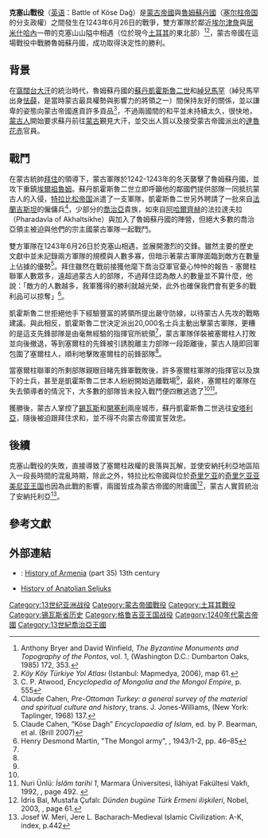{{Warbox
|conflict=克塞山戰役
|partof=[[蒙古入侵安納托利亞|蒙古入侵安納托利亞]]
|campaign=
|image=Bataille de Közä Dagh (1243).jpeg
|image_size=260px
|caption=蒙古軍隊追擊塞爾柱人的部隊
|date=1243年6月26日
|place=克塞山（距離[[錫瓦斯|錫瓦斯]]以東約60公里處）<ref>Enver Behnan Şapolyo: ''Selçuklu İmparatorluğu tarihi'', Güven Matbaasi, 1972, page 191 {{tr}}</ref>
|casus=
|territory=
|result=蒙古軍隊決定性的勝利<br/>魯姆蘇丹國與特拉比松帝國成為蒙古帝國的藩屬國
|combatant1=[[蒙古帝国|蒙古帝国]]<br />{{link-en|蒙古亞美尼亞|Mongol Armenia }}與[[格鲁吉亚王国|喬治亞]]的僱傭兵<ref>John Freely, ''Children of Achilles: The Greeks in Asia Minor since the Days of Troy'', (I.B. Tauris, 2010), 143.</ref>
|combatant2= [[魯姆蘇丹國|魯姆蘇丹國]]<br />[[格鲁吉亚王国|喬治亞]]僕從軍<br />[[特拉比松帝国|特拉比松]]僕從軍<br/>[[拉丁帝国|拉丁]]僱傭兵
|commander1=[[拜住_(伊儿汗国)|拜住]]
|commander2=[[凱霍斯魯二世|凱霍斯魯二世]]<br />阿哈爾齊赫的法拉達夫拉<br />{{le|達爾丁·夏爾瓦什日|Dardin Shervashidze}}{{KIA}}
|strength1=30,000<ref name="akbas">S. Burhanettin Akbaş: ''Kayseri yöresine yerleşen Türk boyları ve akraba topluluklar'', Geçit, 1997, page 45 {{tr}} [Source states= Mongol army: 30,000 men; Seljuq army: 70,000 men]</ref><ref name="tds">Ali Çimen, Göknur Akçadağ Göğebakan: ''Tarihi değiştiren savaşlar ([[English_language|engl.:]] Wars that changed history)'' ,Timaş Yayınevi, 2. Edition, 2007, {{ISBN|975-263-486-9}}, pg 134 {{tr}} [Source states= Mongol army: 30,000 men; Seljuq army: 80,000 men]</ref>-40,000人<ref name="koroglu">Hüseyin Köroğlu: ''Konya ve Anadolu medreseleri'', Fen Yayınevi, 1999, pages 29, 367. {{tr}}</ref><ref name="anadolu">{{le|Anadolu University|Anadolu University}}, ''I. Uluslararası Seyahatnamelerde Türk ve Batı İmajı Sempozyumu belgeleri: 28. X-1 XI. 1985'', page 28 {{tr}} [Source states: Mongol army= 40,000 men; Seljuq army= 60,000 men]</ref>
|strength2=60,000<ref name="akbas"/><ref name="anadolu"/>-80,000人<ref name="tds"/><br/>（僅有20,000-25,000人參與戰役，其餘軍隊並未投入戰鬥）<ref name="koroglu"/><ref name="sevimmercil">Ali Sevim, Erdoğan Merçil: ''Selçuklu devletleri tarihi: siyaset, teşkilât ve kültür'', Türk Tarih Kurumu Basımevi, 1995, {{ISBN|9789751606907}}, page 472 {{tr}}</ref><ref>Murat Ocak: ''The Turks: Middle ages'', Yeni Türkiye, 2002, {{ISBN|9756782552}}</ref><ref name="nuriunlu"/>
|casualties1=約5,000人陣亡
|casualties2=3,000人陣亡<ref name="koroglu"/>
}}
{{coord|40.2500|N|39.5500|E|source:wikidata|display=title}}
{{Campaignbox 蒙古帝国征战一览}}

'''克塞山戰役'''（[[英语|英语]]：Battle of Köse Dağ）是[[蒙古帝國|蒙古帝國]]與[[魯姆蘇丹國|魯姆蘇丹國]]（[[塞尔柱帝国|塞尔柱帝国]]的分支政權）之間發生在1243年6月26日的戰爭，雙方軍隊於鄰近[[埃尔津詹|埃尔津詹]]與[[居米什哈內|居米什哈內]]一帶的克塞山山隘中相遇（位於現今[[土耳其|土耳其]]的東北部）<ref>Anthony Bryer and David Winfield, ''The Byzantine Monuments and Topography of the Pontos'', vol. 1, (Washington D.C.: Dumbarton Oaks, 1985) 172, 353.</ref><ref>''Köy Köy Türkiye Yol Atlası'' (Istanbul: Mapmedya, 2006), map 61.</ref>，蒙古帝國在這場戰役中戰勝魯姆蘇丹國，成功取得決定性的勝利。

==背景==
在[[窩闊台|窩闊台]][[可汗|大汗]]的統治時代，魯姆蘇丹國的[[苏丹_(称谓)|蘇丹]][[凱霍斯魯二世|凱霍斯魯二世]]和[[綽兒馬罕|綽兒馬罕]]（綽兒馬罕出身[[怯薛|怯薛]]，是當時蒙古最具權勢與影響力的將領之一）間保持友好的關係，並以謙卑的姿態向蒙古帝國進貢許多貢品<ref>C. P. Atwood, ''Encyclopedia of Mongolia and the Mongol Empire'', p. 555</ref>，不過兩國間的和平並未持續太久，很快地，[[蒙古族|蒙古人]]開始要求蘇丹前往[[蒙古国|蒙古]]覲見大汗，並交出人質以及接受蒙古帝國派出的[[達魯花赤|達魯花赤]]官員。

==戰鬥==
在蒙古統帥[[拜住_(伊儿汗国)|拜住]]的領導下，蒙古軍隊於1242-1243年的冬天襲擊了魯姆蘇丹國，並攻下重鎮[[埃爾祖魯姆|埃爾祖魯姆]]。蘇丹凱霍斯魯二世立即呼籲他的鄰國們提供部隊一同抵抗蒙古人的入侵，[[特拉比松帝国|特拉比松帝国]]派遣了一支軍隊，凱霍斯魯二世另外聘請了一批來自[[法蘭吉斯坦|法蘭吉斯坦]]的僱傭兵<ref>Claude Cahen, ''Pre-Ottoman Turkey: a general survey of the material and spiritual culture and history'', trans. J. Jones-Williams, (New York: Taplinger, 1968) 137.</ref>，少部分的[[格鲁吉亚王国|喬治亞]]貴族，如來自[[阿哈爾齊赫|阿哈爾齊赫]]的法拉達夫拉（Pharadavla of Akhaltsikhe）與{{le|達爾丁·夏爾瓦什日|Dardin Shervashidze}}加入了魯姆蘇丹國的陣營，但絕大多數的喬治亞領主被迫與他們的宗主國蒙古軍隊一起戰鬥。

雙方軍隊在1243年6月26日於克塞山相遇，並展開激烈的交鋒。雖然主要的歷史文獻中並未記錄兩方軍隊的規模與人數多寡，但暗示著蒙古軍隊面臨到敵方在數量上佔據的優勢<ref>Claude Cahen, “Köse Dagh” ''Encyclopaedia of Islam'', ed. by P. Bearman, et al. (Brill 2007)</ref>。拜住雖然在戰前接獲他麾下喬治亞軍官憂心忡忡的報告 - 塞爾柱聯軍人數眾多，遠超過蒙古人的部隊，不過拜住認為敵人的數量並不算什麼，他說：「敵方的人數越多，我軍獲得的勝利就越光榮，此外也確保我們會有更多的戰利品可以掠奪」<ref>Henry Desmond Martin, "The Mongol army", ''{{le|Journal of the Royal Asiatic Society|Journal of the Royal Asiatic Society}}'', 1943/1-2, pp. 46–85</ref>。

凱霍斯魯二世拒絕他手下經驗豐富的將領所提出嚴守防線，以待蒙古人先攻的戰略建議。與此相反，凱霍斯魯二世決定派出20,000名士兵主動出擊蒙古軍隊，更糟的是這支先鋒部隊是由毫無經驗的指揮官所統領<ref name="sevimmercil"/>，蒙古軍隊佯裝被塞爾柱人打敗並向後撤退，等到塞爾柱的先鋒被引誘脫離主力部隊一段距離後，蒙古人隨即回軍包圍了塞爾柱人，順利地擊敗塞爾柱的前鋒部隊<ref name="nuriunlu"/>。

當塞爾柱聯軍的所剩部隊親眼目睹先鋒軍戰敗後，許多塞爾柱軍隊的指揮官以及旗下的士兵，甚至是凱霍斯魯二世本人紛紛開始逃離戰場<ref name="sevimmercil"/>，最終，塞爾柱的軍隊在失去領導者的情況下，大多數的部隊皆未投入戰鬥便四散逃逸了<ref name="sevimmercil"/><ref name="nuriunlu">Nuri Ünlü: ''İslâm tarihi 1'', Marmara Üniversitesi, İlâhiyat Fakültesi Vakfı, 1992, {{ISBN|9755480072}}, page 492. {{tr}}</ref>。

獲勝後，蒙古人掌控了[[錫瓦斯|錫瓦斯]]和[[開塞利|開塞利]]兩座城市，蘇丹凱霍斯魯二世逃往[[安塔利亞|安塔利亞]]，隨後被迫跟拜住求和，並不得不向蒙古帝國宣誓效忠。

==後續==
克塞山戰役的失敗，直接導致了塞爾柱政權的衰落與瓦解，並使安納托利亞地區陷入一段長時間的混亂時期，除此之外，特拉比松帝國與位於[[奇里乞亚|奇里乞亚]]的[[奇里乞亚亚美尼亚王国|奇里乞亚亚美尼亚王国]]也因為此戰的影響，兩國皆成為蒙古帝國的附庸國<ref>İdris Bal, Mustafa Çufalı: ''Dünden bugüne Türk Ermeni ilişkileri'', Nobel, 2003, {{ISBN|9755914889}}, page 61.</ref>，蒙古人實質統治了安納托利亞<ref>Josef W. Meri, Jere L. Bacharach-Medieval Islamic Civilization: A-K, index, p.442</ref>。

==參考文獻==
{{reflist|30em}}

==外部連結==
*{{le|Kirakos of Gandzak|Kirakos Gandzaketsi}}: [https://web.archive.org/web/20130503033127/http://rbedrosian.com/kg10.htm History of Armenia] (part 35) 13th century
*[https://web.archive.org/web/20051109041355/http://www.turkishhan.org/history.htm History of Anatolian Seljuks]

[[Category:13世纪亚洲战役|Category:13世纪亚洲战役]]
[[Category:蒙古帝國戰役|Category:蒙古帝國戰役]]
[[Category:土耳其戰役|Category:土耳其戰役]]
[[Category:锡瓦斯省历史|Category:锡瓦斯省历史]]
[[Category:格鲁吉亚王国战役|Category:格鲁吉亚王国战役]]
[[Category:1240年代蒙古帝國|Category:1240年代蒙古帝國]]
[[Category:13世紀喬治亞王國|Category:13世紀喬治亞王國]]